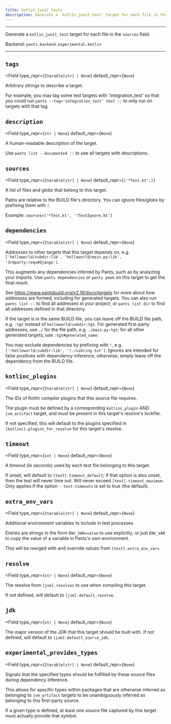```yaml
---
title: kotlin_junit_tests
description: Generate a `kotlin_junit_test` target for each file in the `sources` field.
---
```



---

Generate a `kotlin_junit_test` target for each file in the `sources` field.

Backend: <span className="color--primary">`pants.backend.experimental.kotlin`</span>

---

<span className={styles.options}>

## `tags`

<Field
    type_repr={`Iterable[str] | None`}
    default_repr={`None`}
>

Arbitrary strings to describe a target.

For example, you may tag some test targets with &#x27;integration_test&#x27; so that you could run `pants --tag='integration_test' test ::` to only run on targets with that tag.

</Field>

## `description`

<Field
    type_repr={`str | None`}
    default_repr={`None`}
>

A human-readable description of the target.

Use `pants list --documented ::` to see all targets with descriptions.

</Field>

## `sources`

<Field
    type_repr={`Iterable[str] | None`}
    default_repr={`('*Test.kt',)`}
>

A list of files and globs that belong to this target.

Paths are relative to the BUILD file&#x27;s directory. You can ignore files/globs by prefixing them with `!`.

Example: `sources=['*Test.kt', '!TestIgnore.kt']`

</Field>

## `dependencies`

<Field
    type_repr={`Iterable[str] | None`}
    default_repr={`None`}
>

Addresses to other targets that this target depends on, e.g. `['helloworld/subdir:lib', 'helloworld/main.py:lib', '3rdparty:reqs#django']`.

This augments any dependencies inferred by Pants, such as by analyzing your imports. Use `pants dependencies` or `pants peek` on this target to get the final result.

See https://www.pantsbuild.org/v2.19/docs/targets for more about how addresses are formed, including for generated targets. You can also run `pants list ::` to find all addresses in your project, or `pants list dir` to find all addresses defined in that directory.

If the target is in the same BUILD file, you can leave off the BUILD file path, e.g. `:tgt` instead of `helloworld/subdir:tgt`. For generated first-party addresses, use `./` for the file path, e.g. `./main.py:tgt`; for all other generated targets, use `:tgt#generated_name`.

You may exclude dependencies by prefixing with `!`, e.g. `['!helloworld/subdir:lib', '!./sibling.txt']`. Ignores are intended for false positives with dependency inference; otherwise, simply leave off the dependency from the BUILD file.

</Field>

## `kotlinc_plugins`

<Field
    type_repr={`Iterable[str] | None`}
    default_repr={`None`}
>

The IDs of Kotlin compiler plugins that this source file requires.

The plugin must be defined by a corresponding `kotlinc_plugin` AND `jvm_artifact` target, and must be present in this target&#x27;s resolve&#x27;s lockfile.

If not specified, this will default to the plugins specified in `[kotlinc].plugins_for_resolve` for this target&#x27;s resolve.

</Field>

## `timeout`

<Field
    type_repr={`int | None`}
    default_repr={`None`}
>

A timeout (in seconds) used by each test file belonging to this target.

If unset, will default to `[test].timeout_default`; if that option is also unset, then the test will never time out. Will never exceed `[test].timeout_maximum`. Only applies if the option `--test-timeouts` is set to true (the default).

</Field>

## `extra_env_vars`

<Field
    type_repr={`Iterable[str] | None`}
    default_repr={`None`}
>

Additional environment variables to include in test processes.

Entries are strings in the form `ENV_VAR=value` to use explicitly; or just `ENV_VAR` to copy the value of a variable in Pants&#x27;s own environment.

This will be merged with and override values from `[test].extra_env_vars`.

</Field>

## `resolve`

<Field
    type_repr={`str | None`}
    default_repr={`None`}
>

The resolve from `[jvm].resolves` to use when compiling this target.

If not defined, will default to `[jvm].default_resolve`.

</Field>

## `jdk`

<Field
    type_repr={`str | None`}
    default_repr={`None`}
>

The major version of the JDK that this target should be built with. If not defined, will default to `[jvm].default_source_jdk`.

</Field>

## `experimental_provides_types`

<Field
    type_repr={`Iterable[str] | None`}
    default_repr={`None`}
>

Signals that the specified types should be fulfilled by these source files during dependency inference.

This allows for specific types within packages that are otherwise inferred as belonging to `jvm_artifact` targets to be unambiguously inferred as belonging to this first-party source.

If a given type is defined, at least one source file captured by this target must actually provide that symbol.

</Field>

</span>
